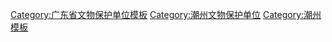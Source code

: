 {{Navbox
|name = 潮州市境内的广东省文物保护单位
|title = [[潮州市境内的广东省文物保护单位列表|潮州市境内的广东省文物保护单位]]
|listclass=hlist
|style = text-align:left;
|groupstyle = text-align:center;
|state = {{{state<includeonly>|collapsed</includeonly>}}}
|above =
 
|group1 = [[湘桥区]]
|list1 = 
*[[凤凰塔]]
*[[葫芦山摩崖石刻]]
*[[海阳学宫|海阳县儒学宫]]
*[[广济门城楼]]
*[[王大宝墓]]
*[[涵碧楼]]
 
|group2 = [[潮安县]]
|list2 = 
*[[孙默斋墓]]
*[[林大钦墓]]
*[[仙溪王氏大宗祠]]
*[[龙湖寨建筑群]]
 
|group3 = [[饶平县]]
|list3 = 
*[[镇风塔 (饶平)|镇风塔]]
*[[大埕所城]]
*[[饶平土楼]]（[[镇福楼]]、[[润丰楼]]、[[新彩楼]]、[[南阳楼]]）
*[[紫来楼]]
*[[黄冈丁未革命纪念亭]]
*[[二善潮源楼]]
*[[潮州泰华楼|泰华楼]]
 
|belowstyle= text-align:center
|below = 已列为[[全国重点文物保护单位]]的本表不再列出，参见：[[广东全国重点文物保护单位列表]]
}}<noinclude>
[[Category:广东省文物保护单位模板]]
[[Category:潮州文物保护单位]]
[[Category:潮州模板]]
</noinclude>